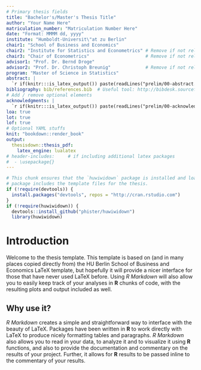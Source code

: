 ```yaml
---
# Primary thesis fields
title: "Bachelor's/Master's Thesis Title"
author: "Your Name Here"
matriculation_number: "Matriculation Number Here"
date: "Format: MMMM dd, yyyy"
institute: "Humboldt-Universit\"at zu Berlin"
chair1: "School of Business and Economics" 
chair2: "Institute for Statistics and Econometrics" # Remove if not relevant
chair3: "Chair of Econometrics"                     # Remove if not relevant
advisor1: "Prof. Dr. Bernd Droge"
advisor2: "Prof. Dr. Christoph Breunig"             # Remove if not relevant
program: "Master of Science in Statistics"
abstract: |  
  `r if(knitr:::is_latex_output()) paste(readLines("prelim/00-abstract.Rmd"), collapse = '\n  ')`
bibliography: bib/references.bib  # Useful tool: http://bibdesk.sourceforge.net/
# Add / remove optional elements
acknowledgments: |  
  `r if(knitr:::is_latex_output()) paste(readLines("prelim/00-acknowledgments.Rmd"), collapse = '\n  ')`
loa: true
lot: true
lof: true
# Optional YAML stuffs
knit: "bookdown::render_book"
output: 
  thesisdown::thesis_pdf:
    latex_engine: lualatex
# header-includes:     # if including additional latex packages
#  - \usepackage{}    
---
```


<!--
Above is the YAML (YAML Ain't Markup Language) header that includes a lot of
metadata used to produce the document.  Be careful with spacing in this header!
If you'd like to include a comment that won't be produced in your resulting file
enclose it in a block like this.
-->

<!--
If you receive a duplicate label error after knitting, make sure to delete the
index.Rmd file and then knit again.
-->

```r
# This chunk ensures that the `huwiwidown` package is installed and loaded. This
# package includes the template files for the thesis.
if (!require(devtools)) {
  install.packages("devtools", repos = "http://cran.rstudio.com")
}
if (!require(huwiwidown)) {
  devtools::install_github("phister/huwiwidown")
  library(huwiwidown)
```

<!-- 
The {.unnumbered} option here means that the introduction will be "Chapter  0."
You can also use {-} for no numbers on chapters. 
-->

# Introduction {.unnumbered}

Welcome to the thesis template. This template is based on (and in many places 
copied directly from) the HU Berlin School of Business and Economics LaTeX 
template, but hopefully it will provide a nicer interface for those that have
never used LaTeX before. Using _R Markdown_ will also allow you to easily keep
track of your analyses in **R** chunks of code, with the resulting plots and
output included as well.

## Why use it?

_R Markdown_ creates a simple and straightforward way to interface with the
beauty of LaTeX. Packages have been written in **R** to work directly with LaTeX
to produce nicely formatting tables and paragraphs. _R Markdown_ also allows you
to read in your data, to analyze it and to visualize it using **R** functions,
and also to provide the documentation and commentary on the results of your
project. Further, it allows for **R** results to be passed inline to the
commentary of your results.